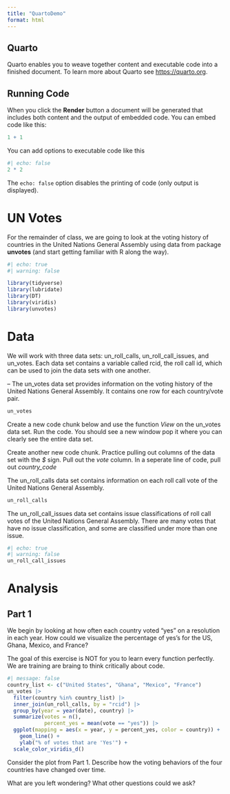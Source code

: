 ```yaml
---
title: "QuartoDemo"
format: html
---
```


## Quarto

Quarto enables you to weave together content and executable code into a finished document. To learn more about Quarto see <https://quarto.org>.

## Running Code

When you click the **Render** button a document will be generated that includes both content and the output of embedded code. You can embed code like this:

```r
1 + 1
```

You can add options to executable code like this

```r
#| echo: false
2 * 2
```

The `echo: false` option disables the printing of code (only output is displayed).

# UN Votes

For the remainder of class, we are going to look at the voting history of countries in the United Nations General Assembly using data from package **unvotes** (and start getting familiar with R along the way).

```r
#| echo: true
#| warning: false

library(tidyverse)
library(lubridate)
library(DT)
library(viridis)
library(unvotes)
```

# Data

We will work with three data sets: un_roll_calls, un_roll_call_issues, and un_votes. Each data set contains a variable called rcid, the roll call id, which can be used to join the data sets with one another.

-- The un_votes data set provides information on the voting history of the United Nations General Assembly. It contains one row for each country/vote pair.

```r
un_votes
```

Create a new code chunk below and use the function *View* on the un_votes data set. Run the code. You should see a new window pop it where you can clearly see the entire data set. 

Create another new code chunk. Practice pulling out columns of the data set with the *$* sign. Pull out the *vote* column. In a seperate line of code, pull out *country_code* 

The un_roll_calls data set contains information on each roll call vote of the United Nations General Assembly.

```r
un_roll_calls
```

The un_roll_call_issues data set contains issue classifications of roll call votes of the United Nations General Assembly. There are many votes that have no issue classification, and some are classified under more than one issue.

```r
#| echo: true
#| warning: false
un_roll_call_issues
```

# Analysis

## Part 1

We begin by looking at how often each country voted "yes" on a resolution in each year. How could we visualize the percentage of yes's for the US, Ghana, Mexico, and France?

The goal of this exercise is NOT for you to learn every function perfectly. We are training are braing to think critically about code. 

```r
#| message: false
country_list <- c("United States", "Ghana", "Mexico", "France")
un_votes |>
  filter(country %in% country_list) |>
  inner_join(un_roll_calls, by = "rcid") |> 
  group_by(year = year(date), country) |>
  summarize(votes = n(),
            percent_yes = mean(vote == "yes")) |>
  ggplot(mapping = aes(x = year, y = percent_yes, color = country)) +
    geom_line() +
    ylab("% of votes that are 'Yes'") +
  scale_color_viridis_d() 
```

Consider the plot from Part 1. Describe how the voting behaviors of the four countries have changed over time.

What are you left wondering? What other questions could we ask? 